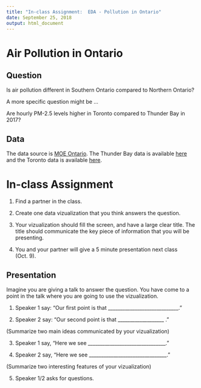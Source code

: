 ```yaml
---
title: "In-class Assignment:  EDA - Pollution in Ontario"
date: September 25, 2018
output: html_document
---
```


# Air Pollution in Ontario 

## Question

Is air pollution different in Southern Ontario compared to Northern Ontario?

A more specific question might be ...

Are hourly PM-2.5 levels higher in Toronto compared to Thunder Bay in 2017?

## Data

The data source is [MOE Ontario](http://www.airqualityontario.com/history/).  The Thunder Bay data is available [here](https://raw.githubusercontent.com/ntaback/STA2453/master/thunderbay_pm25_2017.csv) and the Toronto data is available [here](https://raw.githubusercontent.com/ntaback/STA2453/master/toronto_pm25_2017.csv). 

# In-class Assignment

1. Find a partner in the class.

2. Create one data vizualization that you think answers the question.

3. Your vizualization should fill the screen, and have a large clear title.  The title should communicate the key piece of information that you will be presenting.

4. You and your partner will give a 5 minute presentation next class (Oct. 9).

## Presentation

Imagine you are giving a talk to answer the question.  You have come to a point in the talk where you are going to use the vizualization.

1) Speaker 1 say:  "Our first point is that _____________________________."

2) Speaker 2 say:  "Our second point is that  ___________________ ."

(Summarize two main ideas communicated by your vizualization)

3) Speaker 1 say, "Here we see ________________________________."

4) Speaker 2 say, "Here we see ________________________________."

(Summarize two interesting features of your vizualization)

5) Speaker 1/2 asks for questions.

